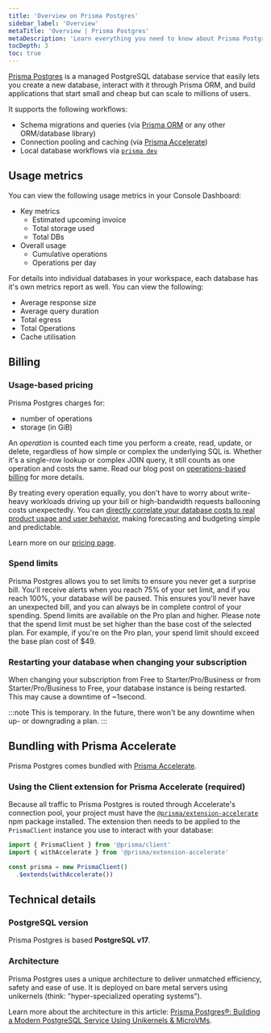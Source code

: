```yaml
---
title: 'Overview on Prisma Postgres'
sidebar_label: 'Overview'
metaTitle: 'Overview | Prisma Postgres'
metaDescription: 'Learn everything you need to know about Prisma Postgres.'
tocDepth: 3
toc: true
---
```


[Prisma Postgres](https://www.prisma.io/postgres?utm_source=docs) is a managed PostgreSQL database service that easily lets you create a new database, interact with it through Prisma ORM, and build applications that start small and cheap but can scale to millions of users.

It supports the following workflows:

- Schema migrations and queries (via [Prisma ORM](https://www.prisma.io/orm) or any other ORM/database library)
- Connection pooling and caching (via [Prisma Accelerate](https://www.prisma.io/accelerate))
- Local database workflows via [`prisma dev`](/postgres/database/local-development)

## Usage metrics

You can view the following usage metrics in your Console Dashboard:

- Key metrics
    - Estimated upcoming invoice
    - Total storage used
    - Total DBs
- Overall usage
    - Cumulative operations
    - Operations per day

For details into individual databases in your workspace, each database has it's own metrics report
as well. You can view the following: 

- Average response size
- Average query duration
- Total egress
- Total Operations 
- Cache utilisation

## Billing 

### Usage-based pricing

Prisma Postgres charges for:
- number of operations
- storage (in GiB)

An _operation_ is counted each time you perform a create, read, update, or delete, regardless of how simple or complex the underlying SQL is. Whether it's a single-row lookup or complex JOIN query, it still counts as one operation and costs the same. Read our blog post on [operations-based billing](https://www.prisma.io/blog/operations-based-billing?utm_source=docs) for more details.

By treating every operation equally, you don't have to worry about write-heavy workloads driving up your bill or high-bandwidth requests ballooning costs unexpectedly. You can [directly correlate your database costs to real product usage and user behavior](/postgres/more/faq#is-there-a-sample-workload-to-estimate-my-expected-charges), making forecasting and budgeting simple and predictable.

Learn more on our [pricing page](https://www.prisma.io/pricing).

### Spend limits

Prisma Postgres allows you to set limits to ensure you never get a surprise bill. You'll receive alerts when you reach 75% of your set limit, and if you reach 100%, your database will be paused. This ensures you'll never have an unexpected bill, and you can always be in complete control of your spending.
Spend limits are available on the Pro plan and higher. Please note that the spend limit must be set higher than the base cost of the selected plan. For example, if you're on the Pro plan, your spend limit should exceed the base plan cost of $49.

### Restarting your database when changing your subscription

When changing your subscription from Free to Starter/Pro/Business or from Starter/Pro/Business to Free, your database instance is being restarted. This may cause a downtime of ~1second.

:::note
This is temporary. In the future, there won't be any downtime when up- or downgrading a plan.
:::

## Bundling with Prisma Accelerate

Prisma Postgres comes bundled with [Prisma Accelerate](/accelerate). 

### Using the Client extension for Prisma Accelerate (required)

Because all traffic to Prisma Postgres is routed through Accelerate's connection pool, your project must have the [`@prisma/extension-accelerate`](https://www.npmjs.com/package/@prisma/extension-accelerate) npm package installed. The extension then needs to be applied to the `PrismaClient` instance you use to interact with your database:

```ts
import { PrismaClient } from '@prisma/client'
import { withAccelerate } from '@prisma/extension-accelerate'

const prisma = new PrismaClient()
  .$extends(withAccelerate())
```

## Technical details

### PostgreSQL version

Prisma Postgres is based **PostgreSQL v17**.

### Architecture

Prisma Postgres uses a unique architecture to deliver unmatched efficiency, safety and ease of use. It is deployed on bare metal servers using unikernels (think: "hyper-specialized operating systems").

Learn more about the architecture in this article: [Prisma Postgres®: Building a Modern PostgreSQL Service Using Unikernels & MicroVMs](https://pris.ly/ppg-early-access?utm_source=docs).
